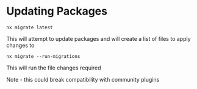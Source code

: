 # Updating Packages

```
nx migrate latest
```

This will attempt to update packages and will create a list of files to apply changes to

```
nx migrate --run-migrations
```

This will run the file changes required

Note - this could break compatibility with community plugins